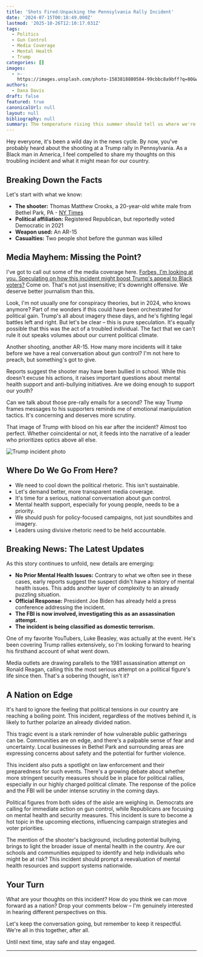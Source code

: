 ```yaml
---
title: 'Shots Fired:Unpacking the Pennsylvania Rally Incident'
date: '2024-07-15T00:18:49.000Z'
lastmod: '2025-10-26T12:10:17.031Z'
tags:
  - Politics
  - Gun Control
  - Media Coverage
  - Mental Health
  - Trump
categories: []
images:
  - >-
    https://images.unsplash.com/photo-1583818880584-99cbbc8a9bff?q=80&w=3089&auto=format&fit=crop&ixlib=rb-4.1.0&ixid=M3wxMjA3fDB8MHxwaG90by1wYWdlfHx8fGVufDB8fHx8fA%3D%3D
authors:
  - Dana Davis
draft: false
featured: true
canonicalUrl: null
layout: null
bibliography: null
summary: The temperature rising this summer should tell us where we're at
---
```

Hey everyone, it's been a wild day in the news cycle. By now, you've probably heard about the shooting at a Trump rally in Pennsylvania. As a Black man in America, I feel compelled to share my thoughts on this troubling incident and what it might mean for our country.

## Breaking Down the Facts

Let's start with what we know:

- **The shooter:** Thomas Matthew Crooks, a 20-year-old white male from Bethel Park, PA - [NY Times](https://www.nytimes.com/2024/07/14/us/politics/trump-gunman-thomas-crooks.html)
- **Political affiliation:** Registered Republican, but reportedly voted Democratic in 2021
- **Weapon used:** An AR-15
- **Casualties:** Two people shot before the gunman was killed

## Media Mayhem: Missing the Point?

I've got to call out some of the media coverage here. [Forbes, I'm looking at you. Speculating on how this incident might boost Trump's appeal to Black voters?](https://www.mediaite.com/trump/forbes-deletes-article-asking-whether-trump-surviving-assassination-attempt-will-be-his-next-appeal-to-black-voters/) Come on. That's not just insensitive; it's downright offensive. We deserve better journalism than this.

Look, I'm not usually one for conspiracy theories, but in 2024, who knows anymore? Part of me wonders if this could have been orchestrated for political gain. Trump's all about imagery these days, and he's fighting legal battles left and right. But let's be clear – this is pure speculation. It's equally possible that this was the act of a troubled individual. The fact that we can't rule it out speaks volumes about our current political climate.

Another shooting, another AR-15. How many more incidents will it take before we have a real conversation about gun control? I'm not here to preach, but something's got to give.

Reports suggest the shooter may have been bullied in school. While this doesn't excuse his actions, it raises important questions about mental health support and anti-bullying initiatives. Are we doing enough to support our youth?

Can we talk about those pre-rally emails for a second? The way Trump frames messages to his supporters reminds me of emotional manipulation tactics. It's concerning and deserves more scrutiny.

That image of Trump with blood on his ear after the incident? Almost too perfect. Whether coincidental or not, it feeds into the narrative of a leader who prioritizes optics above all else.

![Trump incident photo](__GHOST_URL__/content/images/2024/07/QRLXAYKCH5OJZMDX65P3MY5OKQ.png)

## Where Do We Go From Here?

- We need to cool down the political rhetoric. This isn't sustainable.
- Let's demand better, more transparent media coverage.
- It's time for a serious, national conversation about gun control.
- Mental health support, especially for young people, needs to be a priority.
- We should push for policy-focused campaigns, not just soundbites and imagery.
- Leaders using divisive rhetoric need to be held accountable.

## Breaking News: The Latest Updates

As this story continues to unfold, new details are emerging:

- **No Prior Mental Health Issues:** Contrary to what we often see in these cases, early reports suggest the suspect didn't have a history of mental health issues. This adds another layer of complexity to an already puzzling situation.
- **Official Response:** President Joe Biden has already held a press conference addressing the incident.
- **The FBI is now involved, investigating this as an assassination attempt.**
- **The incident is being classified as domestic terrorism.**

One of my favorite YouTubers, Luke Beasley, was actually at the event. He's been covering Trump rallies extensively, so I'm looking forward to hearing his firsthand account of what went down.

Media outlets are drawing parallels to the 1981 assassination attempt on Ronald Reagan, calling this the most serious attempt on a political figure's life since then. That's a sobering thought, isn't it?

## A Nation on Edge

It's hard to ignore the feeling that political tensions in our country are reaching a boiling point. This incident, regardless of the motives behind it, is likely to further polarize an already divided nation.

This tragic event is a stark reminder of how vulnerable public gatherings can be. Communities are on edge, and there's a palpable sense of fear and uncertainty. Local businesses in Bethel Park and surrounding areas are expressing concerns about safety and the potential for further violence.

This incident also puts a spotlight on law enforcement and their preparedness for such events. There's a growing debate about whether more stringent security measures should be in place for political rallies, especially in our highly charged political climate. The response of the police and the FBI will be under intense scrutiny in the coming days.

Political figures from both sides of the aisle are weighing in. Democrats are calling for immediate action on gun control, while Republicans are focusing on mental health and security measures. This incident is sure to become a hot topic in the upcoming elections, influencing campaign strategies and voter priorities.

The mention of the shooter's background, including potential bullying, brings to light the broader issue of mental health in the country. Are our schools and communities equipped to identify and help individuals who might be at risk? This incident should prompt a reevaluation of mental health resources and support systems nationwide.

## Your Turn

What are your thoughts on this incident? How do you think we can move forward as a nation? Drop your comments below – I'm genuinely interested in hearing different perspectives on this.

Let's keep the conversation going, but remember to keep it respectful. We're all in this together, after all.

Until next time, stay safe and stay engaged.

---
